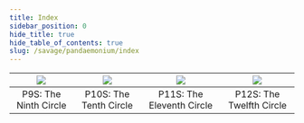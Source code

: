 ```yaml
---
title: Index
sidebar_position: 0
hide_title: true
hide_table_of_contents: true
slug: /savage/pandaemonium/index
---
```




|<a href="/savage/p9s"><img src={p9s} /></a>|<a href="/savage/p10s"><img src={p10s} /></a>|<a href="/savage/p11s"><img src={p11s} /></a>|<a href="/savage/p12s_p1"><img src={p12s} /></a>|
|------------------|------------------|------------------|------------------|
|<center>P9S: The Ninth Circle</center>|<center>P10S: The Tenth Circle</center>|<center>P11S: The Eleventh Circle</center>|<center>P12S: The Twelfth Circle</center>|